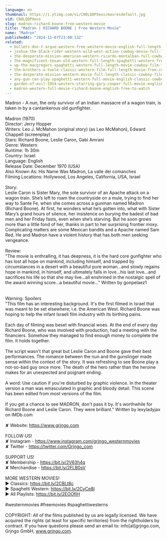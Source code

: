 ```yaml
---
language: en
thumbnail: https://i.ytimg.com/vi/CN8LQ8PXeus/maxresdefault.jpg
vid: CN8LQ8PXeus
slug: madron-richard-boone-free-western-movie
title: "Madron | RICHARD BOONE | Free Western Movie"
name: "Madron"
publishedAt: "2024-11-07T23:00:13Z"
related:
  - bullets-don-t-argue-western-free-western-movie-english-full-length-feature-film
  - joshua-the-black-rider-western-wild-west-action-cowboy-movie-full-length-civil-war
  - the-desperate-mission-american-western-ricardo-montalban-full-cowboy-movie
  - the-magnificent-texan-old-western-full-length-spaghetti-western-free-youtube-movie
  - up-the-macgregors-spaghetti-western-full-length-movie-cowboy-film-free-western-movie
  - the-brothers-o-toole-classic-western-film-full-length-movie-free-cowboy-movie-wild-west
  - the-desperate-mission-western-movie-full-length-classic-cowboy-film-english-watchfree
  - any-gun-can-play-spaghetti-western-full-movie-english-classic-cowboy-film-free-full-westerns
  - garden-of-evil-1954-western-starring-gary-cooper-full-movie-english-full-free-western-movies
  - madron-western-full-movie-richard-boone-english-free-to-watch
---
```


Madron - A nun, the only survivor of an Indian massacre of a wagon train, is taken in by a cantankerous old gunfighter. <br />
<br />
Madron (1970)<br />
Director: Jerry Hopper<br />
Writers: Leo J. McMahon (original story) (as Leo McMahon), Edward Chappell (screenplay)<br />
Stars: Richard Boone, Leslie Caron, Gabi Amrani<br />
Genre: Western<br />
Runtime: 1h 30m<br />
Country: Israel<br />
Language: English<br />
Release Date: December 1970 (USA)<br />
Also Known As: His Name Was Madron, La valle dei comanches<br />
Filming Locations: Hollywood, Los Angeles, California, USA, Israel<br />
<br />
Story: <br />
Leslie Caron is Sister Mary, the sole survivor of an Apache attack on a wagon train. She’s left to roam the countryside on a mule, trying to find her way to Sante Fe, when she comes across a gunman named Madron (Richard Boone). At first, he wonders what he’s gotten into, what with Sister Mary’s grand hours of silence, her insistence on burying the badest of bad men and her Friday fasts, even when she’s starving. But he soon grows more than a little fond of her, thanks in part to her surprising frontier moxy. Complicating matters are some Mexican bandits and a Apache named Sam Red. He and Madron have a violent history that has both men seeking vengeance. <br />
<br />
Review: <br />
"The movie is enthralling, it has deepness, it is the hard core gunfighter who has lost all hope on mankind, including himself, and trapped by circumstances in a desert with a beautiful pure woman...and slowly regains hope in mankind, in himself, and ultimately falls in love...his last love...and sacrifices his life so that she may live...all enshrined in the nostalgic spell of the award winning score...a beautiful movie..." Written by gonpelaez1<br />
<br />
<br />
Warning: Spoilers<br />
"This film has an interesting background. It's the first filmed in Israel that was meant to be set elsewhere; i.e. the American West. Richard Boone was hoping to help the infant Israeli film industry with its birthing pains.<br />
<br />
Each day of filming was beset with financial woes. At the end of every day Richard Boone, who was involved with production, had a meeting with the financiers. Somehow they managed to find enough money to complete the film. It holds together.<br />
<br />
The script wasn't that great but Leslie Caron and Boone gave their best performances. The romance between the nun and the gunslinger made sense within the context of the story. It was refreshing to see Boone play a not-so-bad guy once more. The death of the hero rather than the heroine makes for an unexpected and poignant ending.<br />
<br />
A word: Use caution if you're disturbed by graphic violence. In the theater version a man was emasculated in graphic and bloody detail. This scene has been edited from most versions of the film.<br />
<br />
If you get a chance to see MADRON, don't pass it by. It's worthwhile for Richard Boone and Leslie Caron. They were brilliant." Written by lexyladyjax on IMDb.com<br />
<br />
✘ Website: https://www.grjngo.com<br />
<br />
FOLLOW US!<br />
✘ Instagram - https://www.instagram.com/grjngo_westernmovies<br />
✘ Twitter - https://twitter.com/Grjngo_com<br />
<br />
SUPPORT US!<br />
✘ Membership - https://bit.ly/2V63h4q<br />
✘ Merchandise - https://bit.ly/2FLB0sV<br />
<br />
MORE WESTERN MOVIES! <br />
► Classics: https://bit.ly/2CBLt8c <br />
► Spaghetti Western: https://bit.ly/2CyCe8I <br />
► All Playlists: https://bit.ly/2EOOfIH <br />
<br />
#westernmovies #freemovies #spaghettiwesterns<br />
<br />
COPYRIGHT: All of the films published by us are legally licensed. We have acquired the rights (at least for specific territories) from the rightholders by contract. If you have questions please send an email to: info[at]grjngo.com, Grjngo GmbH, www.grjngo.com.